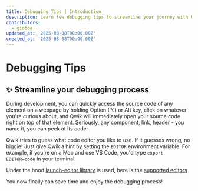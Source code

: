 ```yaml
---
title: Debugging Tips | Introduction
description: Learn few debugging tips to streamline your journey with Qwik.
contributors:
  - gioboa
updated_at: '2025-08-08T00:00:00Z'
created_at: '2025-08-08T00:00:00Z'
---
```

# Debugging Tips

## ✨ Streamline your debugging process

During development, you can quickly access the source code of any element on a webpage by holding Option (⌥) or Alt key,
click on whatever you're curious about, and Qwik will immediately open your source code right on top of that element.
Seriously, any component, link, header - you name it, you can peek at its code.

Qwik tries to guess what code editor you like to use.
If it guesses wrong, no biggie! Just give Qwik a hint by setting the `EDITOR` environment variable.
For example, if you're on a Mac and use VS Code, you'd type `export EDITOR=code` in your terminal.

Under the hood [launch-editor library](https://github.com/yyx990803/launch-editor/tree/master) is used, here is the [supported editors](https://github.com/yyx990803/launch-editor/tree/master?tab=readme-ov-file#supported-editors)

You now finally can save time and enjoy the debugging process!